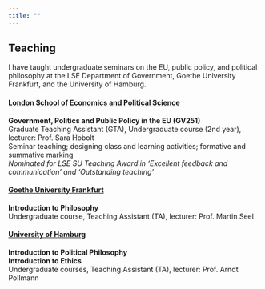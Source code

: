 ```yaml
---
title: ""
---
```

## Teaching

I have taught undergraduate seminars on the EU, public policy, and political philosophy at the LSE Department of Government, Goethe University Frankfurt, and the University of Hamburg.

#### [London School of Economics and Political Science](https://www.lse.ac.uk/government){target="_blank"}

**Government, Politics and Public Policy in the EU (GV251)**\
Graduate Teaching Assistant (GTA), Undergraduate course (2nd year), lecturer: Prof. Sara Hobolt\
Seminar teaching; designing class and learning activities; formative and summative marking\
*Nominated for LSE SU Teaching Award in ‘Excellent feedback and communication’ and ‘Outstanding teaching’*

#### [Goethe University Frankfurt](https://www.uni-frankfurt.de/43952869/ENGLISH){target="_blank"}
**Introduction to Philosophy**\
Undergraduate course, Teaching Assistant (TA), lecturer: Prof. Martin Seel

#### [University of Hamburg](https://www.philosophie.uni-hamburg.de/en.html){target="_blank"}
**Introduction to Political Philosophy**\
**Introduction to Ethics**\
Undergraduate courses, Teaching Assistant (TA), lecturer: Prof. Arndt Pollmann
